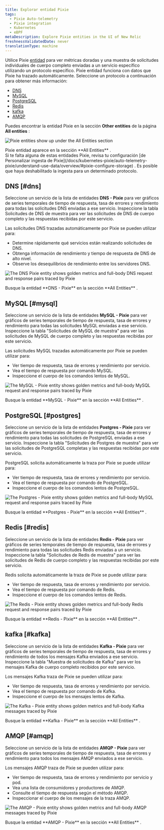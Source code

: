 ```yaml
---
title: Explorar entidad Pixie
tags:
  - Pixie Auto-telemetry
  - Pixie integration
  - Kubernetes
  - eBPF
metaDescription: Explore Pixie entities in the UI of New Relic
freshnessValidatedDate: never
translationType: machine
---
```









Utilice Pixie [entidad](/docs/new-relic-solutions/new-relic-one/core-concepts/what-entity-new-relic/) para ver métricas doradas y una muestra de solicitudes individuales de cuerpo completo enviadas a un servicio específico utilizando un protocolo específico. Pixie entidad funciona con datos que Pixie ha trazado automáticamente. Seleccione un protocolo a continuación para obtener más información:

* [DNS](#dns)
* [MySQL](#mysql)
* [PostgreSQL](#postgres)
* [Redis](#redis)
* [kafka](#kafka)
* [AMQP](#amqp)

Puedes encontrar la entidad Pixie en la sección <DoNotTranslate>**Other entities**</DoNotTranslate> de la página <DoNotTranslate>**All entities**</DoNotTranslate> :

<img
  title="Pixie entities show up under the All Entities section"
  alt="Pixie entities show up under the All Entities section"
  src={pixieEntities}
/>

<figcaption>
  Pixie entidad aparece en la sección <DoNotTranslate>**All Entities**</DoNotTranslate> .
</figcaption>

<Callout variant="important">
  Si te falta alguna de estas entidades Pixie, revisa tu configuración [de Personalizar ingesta de Pixie](/docs/kubernetes-pixie/auto-telemetry-pixie/understand-use-data/overview/#pixie-configure-storage) . Es posible que haya deshabilitado la ingesta para un determinado protocolo.
</Callout>

## DNS [#dns]

Seleccione un servicio de la lista de entidades <DoNotTranslate>**DNS - Pixie**</DoNotTranslate> para ver gráficos de series temporales de tiempo de respuesta, tasa de errores y rendimiento para todas las solicitudes DNS enviadas a ese servicio. Inspeccione la tabla Solicitudes de DNS de muestra para ver las solicitudes de DNS de cuerpo completo y las respuestas recibidas por este servicio.

Las solicitudes DNS trazadas automáticamente por Pixie se pueden utilizar para:

* Determine rápidamente qué servicios están realizando solicitudes de DNS.
* Obtenga información de rendimiento y tiempo de respuesta de DNS de alto nivel.
* Observe los desequilibrios de rendimiento entre los servidores DNS.

<img
  title="The <DoNotTranslate>**DNS - Pixie**</DoNotTranslate> entity shows golden metrics and full-body DNS request and response pairs traced by Pixie"
  alt="The DNS Pixie entity shows golden metrics and full-body DNS request and response pairs traced by Pixie"
  src={pixieDnsEntity}
/>

<figcaption>
  Busque la entidad <DoNotTranslate>**DNS - Pixie**</DoNotTranslate> en la sección <DoNotTranslate>**All Entities**</DoNotTranslate> .
</figcaption>

## MySQL [#mysql]

Seleccione un servicio de la lista de entidades <DoNotTranslate>**MySQL - Pixie**</DoNotTranslate> para ver gráficos de series temporales de tiempo de respuesta, tasa de errores y rendimiento para todas las solicitudes MySQL enviadas a ese servicio. Inspeccione la tabla "Solicitudes de MySQL de muestra" para ver las solicitudes de MySQL de cuerpo completo y las respuestas recibidas por este servicio.

Las solicitudes MySQL trazadas automáticamente por Pixie se pueden utilizar para:

* Ver tiempo de respuesta, tasa de errores y rendimiento por servicio.
* Vea el tiempo de respuesta por comando MySQL.
* Inspeccione el cuerpo de los comandos lentos de MySQL.

<img
  title="The <DoNotTranslate>**MySQL - Pixie**</DoNotTranslate> entity shows golden metrics and full-body MySQL request and response pairs traced by Pixie"
  alt="The MySQL - Pixie entity shows golden metrics and full-body MySQL request and response pairs traced by Pixie"
  src={pixieMysqlEntity}
/>

<figcaption>
  Busque la entidad <DoNotTranslate>**MySQL - Pixie**</DoNotTranslate> en la sección <DoNotTranslate>**All Entities**</DoNotTranslate> .
</figcaption>

## PostgreSQL [#postgres]

Seleccione un servicio de la lista de entidades <DoNotTranslate>**Postgres - Pixie**</DoNotTranslate> para ver gráficos de series temporales de tiempo de respuesta, tasa de errores y rendimiento para todas las solicitudes de PostgreSQL enviadas a ese servicio. Inspeccione la tabla "Solicitudes de Postgres de muestra" para ver las solicitudes de PostgreSQL completas y las respuestas recibidas por este servicio.

PostgreSQL solicita automáticamente la traza por Pixie se puede utilizar para:

* Ver tiempo de respuesta, tasa de errores y rendimiento por servicio.
* Vea el tiempo de respuesta por comando de PostgreSQL.
* Inspeccione el cuerpo de los comandos lentos de PostgreSQL.

<img
  title="The <DoNotTranslate>**Postgres - Pixie**</DoNotTranslate> entity shows golden metrics and full-body MySQL request and response pairs traced by Pixie"
  alt="The Postgres - Pixie entity shows golden metrics and full-body MySQL request and response pairs traced by Pixie"
  src={pixiePostgresEntity}
/>

<figcaption>
  Busque la entidad <DoNotTranslate>**Postgres - Pixie**</DoNotTranslate> en la sección <DoNotTranslate>**All Entities**</DoNotTranslate> .
</figcaption>

## Redis [#redis]

Seleccione un servicio de la lista de entidades <DoNotTranslate>**Redis - Pixie**</DoNotTranslate> para ver gráficos de series temporales de tiempo de respuesta, tasa de errores y rendimiento para todas las solicitudes Redis enviadas a un servicio. Inspeccione la tabla "Solicitudes de Redis de muestra" para ver las solicitudes de Redis de cuerpo completo y las respuestas recibidas por este servicio.

Redis solicita automáticamente la traza de Pixie se puede utilizar para:

* Ver tiempo de respuesta, tasa de errores y rendimiento por servicio.
* Vea el tiempo de respuesta por comando de Redis.
* Inspeccione el cuerpo de los comandos lentos de Redis.

<img
  title="The <DoNotTranslate>**Redis - Pixie**</DoNotTranslate> entity shows golden metrics and full-body Redis request and response pairs traced by Pixie"
  alt="The Redis - Pixie entity shows golden metrics and full-body Redis request and response pairs traced by Pixie"
  src={pixieRedisEntity}
/>

<figcaption>
  Busque la entidad <DoNotTranslate>**Redis - Pixie**</DoNotTranslate> en la sección <DoNotTranslate>**All Entities**</DoNotTranslate> .
</figcaption>

## kafka [#kafka]

Seleccione un servicio de la lista de entidades <DoNotTranslate>**Kafka - Pixie**</DoNotTranslate> para ver gráficos de series temporales de tiempo de respuesta, tasa de errores y rendimiento de todos los mensajes Kafka enviados a ese servicio. Inspeccione la tabla "Muestra de solicitudes de Kafka" para ver los mensajes Kafka de cuerpo completo recibidos por este servicio.

Los mensajes Kafka traza de Pixie se pueden utilizar para:

* Ver tiempo de respuesta, tasa de errores y rendimiento por servicio.
* Vea el tiempo de respuesta por comando de Kafka.
* Inspeccione el cuerpo de los mensajes lentos de Kafka.

<img
  title="The <DoNotTranslate>**Kafka - Pixie**</DoNotTranslate> entity shows golden metrics and full-body Kafka messages traced by Pixie"
  alt="The Kafka - Pixie entity shows golden metrics and full-body Kafka messages traced by Pixie"
  src={pixieKafkaEntity}
/>

<figcaption>
  Busque la entidad <DoNotTranslate>**Kafka - Pixie**</DoNotTranslate> en la sección <DoNotTranslate>**All Entities**</DoNotTranslate> .
</figcaption>

## AMQP [#amqp]

Seleccione un servicio de la lista de entidades <DoNotTranslate>**AMQP - Pixie**</DoNotTranslate> para ver gráficos de series temporales de tiempo de respuesta, tasa de errores y rendimiento para todos los mensajes AMQP enviados a ese servicio.

Los mensajes AMQP traza de Pixie se pueden utilizar para:

* Ver tiempo de respuesta, tasa de errores y rendimiento por servicio y pod.
* Vea una lista de consumidores y productores de AMQP.
* Consulte el tiempo de respuesta según el método AMQP.
* Inspeccionar el cuerpo de los mensajes de la traza AMQP.

<img
  title="The <DoNotTranslate>**AMQP - Pixie**</DoNotTranslate> entity shows golden metrics and full-body AMQP messages traced by Pixie"
  alt="The AMQP - Pixie entity shows golden metrics and full-body AMQP messages traced by Pixie"
  src={pixieAmqpEntity}
/>

<figcaption>
  Busque la entidad <DoNotTranslate>**AMQP - Pixie**</DoNotTranslate> en la sección <DoNotTranslate>**All Entities**</DoNotTranslate> .
</figcaption>